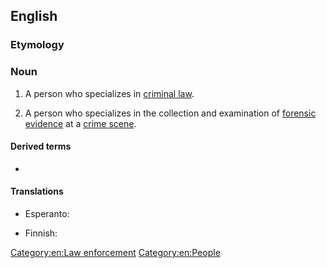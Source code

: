 ==English==

===Etymology===
{{PIE root|en|krey}}
{{suffix|en|criminal|ist}}

===Noun===
{{en-noun}}

# A person who specializes in [[criminal law]].
# {{lb|en|US}} A person who specializes in the collection and examination of [[forensic]] [[evidence]] at a [[crime scene]].

====Derived terms====
* {{l|en|criminalistics}}

====Translations====
{{trans-top|specialist in the examination of forensic evidence at a crime scene}}
* Esperanto: {{t|eo|kriminalisto}}
{{trans-mid}}
* Finnish: {{t|fi|rikostutkija}}
{{trans-bottom}}

[[Category:en:Law enforcement]]
[[Category:en:People]]